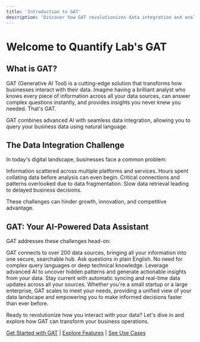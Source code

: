 ```yaml
---
title: 'Introduction to GAT'
description: 'Discover how GAT revolutionizes data integration and analysis'
---
```


# Welcome to Quantify Lab's GAT

## What is GAT?

GAT (Generative AI Tool) is a cutting-edge solution that transforms how businesses interact with their data. Imagine having a brilliant analyst who knows every piece of information across all your data sources, can answer complex questions instantly, and provides insights you never knew you needed. That's GAT.

<Note>
  GAT combines advanced AI with seamless data integration, allowing you to query your business data using natural language.
</Note>

## The Data Integration Challenge

In today's digital landscape, businesses face a common problem:

<CardGroup cols={2}>
  <Card title="Data Silos" icon="database">
    Information scattered across multiple platforms and services.
  </Card>
  <Card title="Inefficient Analysis" icon="chart-mixed">
    Hours spent collating data before analysis can even begin.
  </Card>
  <Card title="Missed Insights" icon="lightbulb">
    Critical connections and patterns overlooked due to data fragmentation.
  </Card>
  <Card title="Decision Delays" icon="clock">
    Slow data retrieval leading to delayed business decisions.
  </Card>
</CardGroup>

These challenges can hinder growth, innovation, and competitive advantage.

## GAT: Your AI-Powered Data Assistant

GAT addresses these challenges head-on:

<Steps>
  <Step title="Unified Data Access">
    GAT connects to over 200 data sources, bringing all your information into one secure, searchable hub.
  </Step>
  <Step title="Natural Language Queries">
    Ask questions in plain English. No need for complex query languages or deep technical knowledge.
  </Step>
  <Step title="AI-Driven Insights">
    Leverage advanced AI to uncover hidden patterns and generate actionable insights from your data.
  </Step>
  <Step title="Real-Time Updates">
    Stay current with automatic syncing and real-time data updates across all your sources.
  </Step>
</Steps>

<Check>
  Whether you're a small startup or a large enterprise, GAT scales to meet your needs, providing a unified view of your data landscape and empowering you to make informed decisions faster than ever before.
</Check>

Ready to revolutionize how you interact with your data? Let's dive in and explore how GAT can transform your business operations.

[Get Started with GAT](#get-started) | [Explore Features](#features) | [See Use Cases](#use-cases)
